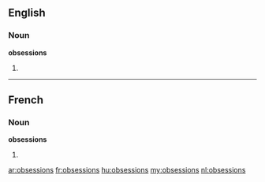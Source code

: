 ==English==

===Noun===
'''obsessions'''

# {{plural of|[[obsession]]}}

----

==French==

===Noun===
'''obsessions''' {{f}}

# {{plural of|[[obsession]]|lang=fr}}

[[ar:obsessions]]
[[fr:obsessions]]
[[hu:obsessions]]
[[my:obsessions]]
[[nl:obsessions]]